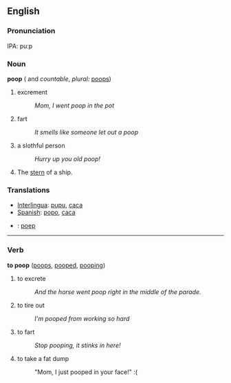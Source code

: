 ==English==

===Pronunciation===
IPA: puːp

===Noun===
'''poop'''  ({{uncountable}} and ''countable'', ''plural:'' [[poops]])

# excrement
#:''Mom, I went poop in the pot''
# fart
#:''It smells like someone let out a poop''
# a slothful person
#:''Hurry up you old poop!'' 
# The [[stern]] of a ship.

=== Translations ===
*[[Interlingua]]: [[pupu]], [[caca]]
*[[Spanish]]: [[popo]], [[caca]]
*{{nl}}: [[poep]]

----

===Verb===
'''to poop'''  ([[poops]], [[pooped]], [[pooping]])
# to excrete
#:''And the horse went poop right in the middle of the parade.''
# to tire out
#:''I'm pooped from working so hard''
# to fart
#:''Stop pooping, it stinks in here!''
# to take a fat dump
#:"Mom, I just pooped in your face!" :(